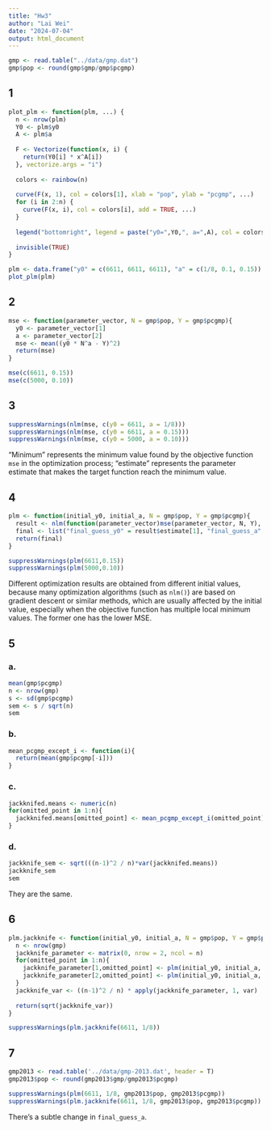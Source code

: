 ```yaml
---
title: "Hw3"
author: "Lai Wei"
date: "2024-07-04"
output: html_document
---
```


```r
gmp <- read.table("../data/gmp.dat")
gmp$pop <- round(gmp$gmp/gmp$pcgmp)
```

## 1

```r
plot_plm <- function(plm, ...) {
  n <- nrow(plm)
  Y0 <- plm$y0
  A <- plm$a
  
  F <- Vectorize(function(x, i) {
    return(Y0[i] * x^A[i])
  }, vectorize.args = "i")
  
  colors <- rainbow(n)
  
  curve(F(x, 1), col = colors[1], xlab = "pop", ylab = "pcgmp", ...)
  for (i in 2:n) {
    curve(F(x, i), col = colors[i], add = TRUE, ...)
  }
  
  legend("bottomright", legend = paste("y0=",Y0,", a=",A), col = colors, lty = 1, text.col = colors)
  
  invisible(TRUE)
}

plm <- data.frame("y0" = c(6611, 6611, 6611), "a" = c(1/8, 0.1, 0.15))
plot_plm(plm)
```

## 2

```r
mse <- function(parameter_vector, N = gmp$pop, Y = gmp$pcgmp){
  y0 <- parameter_vector[1]
  a <- parameter_vector[2]
  mse <- mean((y0 * N^a - Y)^2)
  return(mse)
}

mse(c(6611, 0.15))
mse(c(5000, 0.10))
```

## 3

```r
suppressWarnings(nlm(mse, c(y0 = 6611, a = 1/8)))
suppressWarnings(nlm(mse, c(y0 = 6611, a = 0.15)))
suppressWarnings(nlm(mse, c(y0 = 5000, a = 0.10)))
```

"Minimum" represents the minimum value found by the objective function `mse` in the optimization process; "estimate" represents the parameter estimate that makes the target function reach the minimum value.

## 4

```r
plm <- function(initial_y0, initial_a, N = gmp$pop, Y = gmp$pcgmp){
  result <- nlm(function(parameter_vector)mse(parameter_vector, N, Y), c(y0 = initial_y0, a = initial_a))
  final <- list("final_guess_y0" = result$estimate[1], "final_guess_a" = result$estimate[2], "final_value_MSE" = result$minimum)
  return(final)
}

suppressWarnings(plm(6611,0.15))
suppressWarnings(plm(5000,0.10))
```

Different optimization results are obtained from different initial values, because many optimization algorithms (such as `nlm()`) are based on gradient descent or similar methods, which are usually affected by the initial value, especially when the objective function has multiple local minimum values.
The former one has the lower MSE.

## 5
### a.

```r
mean(gmp$pcgmp)
n <- nrow(gmp)
s <- sd(gmp$pcgmp)
sem <- s / sqrt(n)
sem
```

### b.

```r
mean_pcgmp_except_i <- function(i){
  return(mean(gmp$pcgmp[-i]))
}
```

### c.

```r
jackknifed.means <- numeric(n)
for(omitted_point in 1:n){
  jackknifed.means[omitted_point] <- mean_pcgmp_except_i(omitted_point)
}
```

### d.

```r
jackknife_sem <- sqrt(((n-1)^2 / n)*var(jackknifed.means))
jackknife_sem
sem
```

They are the same.

## 6

```r


plm.jackknife <- function(initial_y0, initial_a, N = gmp$pop, Y = gmp$pcgmp){
  n <- nrow(gmp)
  jackknife_parameter <- matrix(0, nrow = 2, ncol = n)
  for(omitted_point in 1:n){
    jackknife_parameter[1,omitted_point] <- plm(initial_y0, initial_a, N = N[-omitted_point], Y = Y[-omitted_point])$final_guess_y0
    jackknife_parameter[2,omitted_point] <- plm(initial_y0, initial_a, N = N[-omitted_point], Y = Y[-omitted_point])$final_guess_a
  }
  jackknife_var <- ((n-1)^2 / n) * apply(jackknife_parameter, 1, var)
  
  return(sqrt(jackknife_var))
}

suppressWarnings(plm.jackknife(6611, 1/8))
```

## 7

```r
gmp2013 <- read.table('../data/gmp-2013.dat', header = T)
gmp2013$pop <- round(gmp2013$gmp/gmp2013$pcgmp)

suppressWarnings(plm(6611, 1/8, gmp2013$pop, gmp2013$pcgmp))
suppressWarnings(plm.jackknife(6611, 1/8, gmp2013$pop, gmp2013$pcgmp))
```

There's a subtle change in `final_guess_a`.










